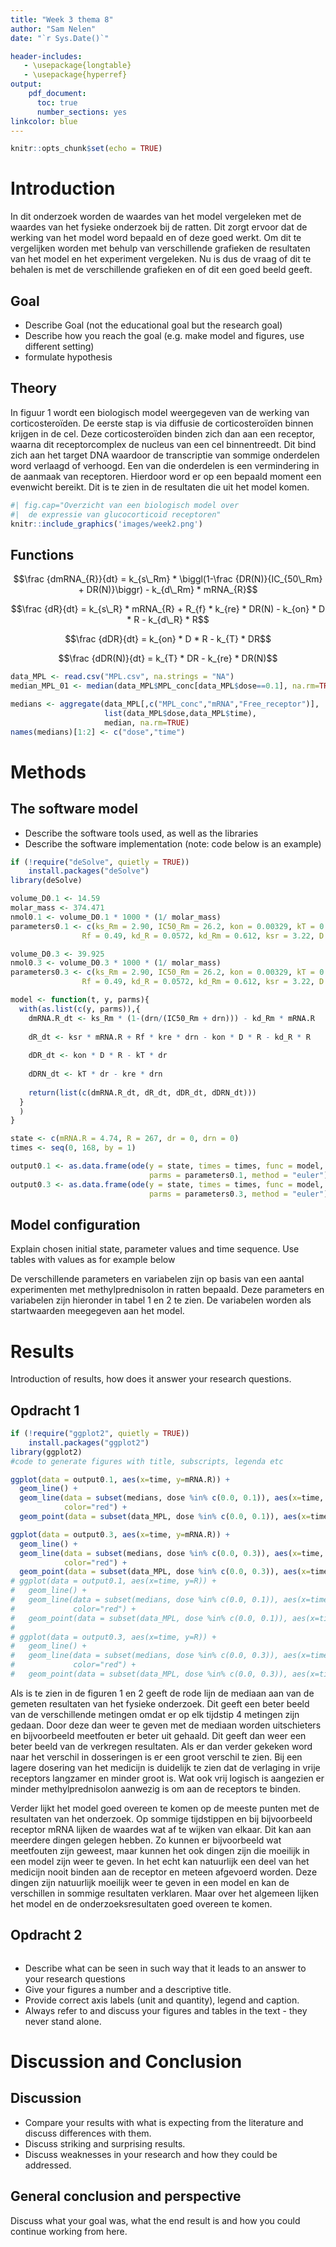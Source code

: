 ```yaml
---
title: "Week 3 thema 8"
author: "Sam Nelen"
date: "`r Sys.Date()`"

header-includes:
   - \usepackage{longtable}
   - \usepackage{hyperref}
output:
    pdf_document:
      toc: true
      number_sections: yes
linkcolor: blue
---
```


```r
knitr::opts_chunk$set(echo = TRUE)
```

# Introduction

In dit onderzoek worden de waardes van het model vergeleken met de waardes van
het fysieke onderzoek bij de ratten. Dit zorgt ervoor dat de werking van het model
word bepaald en of deze goed werkt. Om dit te vergelijken worden met behulp van 
verschillende grafieken de resultaten van het model en het experiment vergeleken.
Nu is dus de vraag of dit te behalen is met de verschillende grafieken en of dit
een goed beeld geeft.

## Goal
  - Describe Goal (not the educational goal but the research goal)
  - Describe how you reach the goal (e.g. make model and figures, use different setting)
  - formulate hypothesis

## Theory

In figuur 1 wordt een biologisch model weergegeven van de werking van corticosteroïden. 
De eerste stap is via diffusie de corticosteroïden binnen krijgen in de cel. Deze 
corticosteroïden binden zich dan aan een receptor, waarna dit receptorcomplex de 
nucleus van een cel binnentreedt. Dit bind zich aan het target DNA waardoor de 
transcriptie van sommige onderdelen word verlaagd of verhoogd. Een van die onderdelen 
is een vermindering in de aanmaak van receptoren. Hierdoor word er op een bepaald 
moment een evenwicht bereikt. Dit is te zien in de resultaten die uit het model komen.

```r
#| fig.cap="Overzicht van een biologisch model over
#|  de expressie van glucocorticoid receptoren"
knitr::include_graphics('images/week2.png')
```

## Functions

$$\frac {dmRNA_{R}}{dt} = k_{s\_Rm} * \biggl(1-\frac {DR(N)}{IC_{50\_Rm} + DR(N)}\biggr) - k_{d\_Rm} * mRNA_{R}$$

$$\frac {dR}{dt} = k_{s\_R} * mRNA_{R} + R_{f} * k_{re} * DR(N) - k_{on} * D * R - k_{d\_R} * R$$

$$\frac {dDR}{dt} = k_{on} * D * R - k_{T} * DR$$

$$\frac {dDR(N)}{dt} = k_{T} * DR - k_{re} * DR(N)$$

```r
data_MPL <- read.csv("MPL.csv", na.strings = "NA")
median_MPL_01 <- median(data_MPL$MPL_conc[data_MPL$dose==0.1], na.rm=TRUE)
```

```r
medians <- aggregate(data_MPL[,c("MPL_conc","mRNA","Free_receptor")],
                     list(data_MPL$dose,data_MPL$time),
                     median, na.rm=TRUE)
names(medians)[1:2] <- c("dose","time")
```
# Methods

## The software model

- Describe the software tools used, as well as the libraries
- Describe the software implementation (note: code below is an example)
```r
if (!require("deSolve", quietly = TRUE))
    install.packages("deSolve")
library(deSolve)

volume_D0.1 <- 14.59
molar_mass <- 374.471
nmol0.1 <- volume_D0.1 * 1000 * (1/ molar_mass)
parameters0.1 <- c(ks_Rm = 2.90, IC50_Rm = 26.2, kon = 0.00329, kT = 0.63, kre = 0.57, 
                Rf = 0.49, kd_R = 0.0572, kd_Rm = 0.612, ksr = 3.22, D = nmol0.1)

volume_D0.3 <- 39.925
nmol0.3 <- volume_D0.3 * 1000 * (1/ molar_mass)
parameters0.3 <- c(ks_Rm = 2.90, IC50_Rm = 26.2, kon = 0.00329, kT = 0.63, kre = 0.57, 
                Rf = 0.49, kd_R = 0.0572, kd_Rm = 0.612, ksr = 3.22, D = nmol0.3)

model <- function(t, y, parms){
  with(as.list(c(y, parms)),{
    dmRNA.R_dt <- ks_Rm * (1-(drn/(IC50_Rm + drn))) - kd_Rm * mRNA.R
    
    dR_dt <- ksr * mRNA.R + Rf * kre * drn - kon * D * R - kd_R * R
    
    dDR_dt <- kon * D * R - kT * dr
    
    dDRN_dt <- kT * dr - kre * drn 
    
    return(list(c(dmRNA.R_dt, dR_dt, dDR_dt, dDRN_dt)))
  }
  )
}

state <- c(mRNA.R = 4.74, R = 267, dr = 0, drn = 0)
times <- seq(0, 168, by = 1)

output0.1 <- as.data.frame(ode(y = state, times = times, func = model, 
                               parms = parameters0.1, method = "euler"))
output0.3 <- as.data.frame(ode(y = state, times = times, func = model, 
                               parms = parameters0.3, method = "euler"))
```

## Model configuration

Explain chosen initial state, parameter values and time sequence. Use tables with values as for example below

De verschillende parameters en variabelen zijn op basis van een aantal experimenten 
met methylprednisolon in ratten bepaald. Deze parameters en variabelen zijn hieronder
in tabel 1 en 2 te zien. De variabelen worden als startwaarden meegegeven aan het model.

\begin{longtable}[l]{l|l|l}
\caption{Parameter Waardes} \\ \hline
\label{param_table}
$\textbf{Parameter}$ & $\textbf{Value}$ & $\textbf{Unit}$                       \\ \hline
\endhead
$k_{s\_Rm}$          & 2.90             & fmol/g liver/h                        \\ \hline
$IC_{50\_Rm}$        & 26.2             & fmol/mg protein                       \\ \hline
$k_{on}$             & 0.00329          & L/nmol/h                              \\ \hline
$k_{T}$              & 0.63             & 1 / h                                 \\ \hline
$k_{re}$             & 0.57             & 1 / h                                 \\ \hline
$R_{f}$              & 0.49             &                                       \\ \hline
$k_{d\_R}$           & 0.0572           & 1 / h                                 \\ \hline
$k_{d\_Rm}$          & 0.612            &                                       \\ \hline
$k_{s\_R}$           & 3.22             &                                       \\ \hline
$D$                  & `r nmol`         & nmol/L                                \\ \hline
\end{longtable}

\begin{longtable}[l]{l|l|l}
\caption{Variabele Waardes} \\ \hline
\label{param_table}
$\textbf{Variabele}$ & $\textbf{Value}$ & $\textbf{Unit}$                       \\ \hline
\endhead
$R_{m0}$             & 4.74             & fmol / g liver                        \\ \hline
$R_{0}$              & 267              & fmol/mg protein                       \\ \hline
$DR$                 & 0                & fmol/mg protein                       \\ \hline
$DR(N)$              & 0                & fmol/mg protein                       \\ \hline
\end{longtable}


# Results
Introduction of results, how does it answer your research questions.

## Opdracht 1
```r
if (!require("ggplot2", quietly = TRUE))
    install.packages("ggplot2")
library(ggplot2)
#code to generate figures with title, subscripts, legenda etc

ggplot(data = output0.1, aes(x=time, y=mRNA.R)) +
  geom_line() +
  geom_line(data = subset(medians, dose %in% c(0.0, 0.1)), aes(x=time, y=mRNA),
            color="red") +
  geom_point(data = subset(data_MPL, dose %in% c(0.0, 0.1)), aes(x=time, y=mRNA))

ggplot(data = output0.3, aes(x=time, y=mRNA.R)) +
  geom_line() +
  geom_line(data = subset(medians, dose %in% c(0.0, 0.3)), aes(x=time, y=mRNA),
            color="red") +
  geom_point(data = subset(data_MPL, dose %in% c(0.0, 0.3)), aes(x=time, y=mRNA))
# ggplot(data = output0.1, aes(x=time, y=R)) +
#   geom_line() +
#   geom_line(data = subset(medians, dose %in% c(0.0, 0.1)), aes(x=time, y=Free_receptor),
#             color="red") +
#   geom_point(data = subset(data_MPL, dose %in% c(0.0, 0.1)), aes(x=time, y=Free_receptor))
# 
# ggplot(data = output0.3, aes(x=time, y=R)) +
#   geom_line() +
#   geom_line(data = subset(medians, dose %in% c(0.0, 0.3)), aes(x=time, y=Free_receptor),
#             color="red") +
#   geom_point(data = subset(data_MPL, dose %in% c(0.0, 0.3)), aes(x=time, y=Free_receptor))
```

Als is te zien in de figuren 1 en 2 geeft de rode lijn de mediaan aan van de 
gemeten resultaten van het fysieke onderzoek. Dit geeft een beter beeld van de
verschillende metingen omdat er op elk tijdstip 4 metingen zijn gedaan. Door
deze dan weer te geven met de mediaan worden uitschieters en bijvoorbeeld meetfouten
er beter uit gehaald. Dit geeft dan weer een beter beeld van de verkregen resultaten.
Als er dan verder gekeken word naar het verschil in dosseringen is er een groot
verschil te zien. Bij een lagere dosering van het medicijn is duidelijk te zien
dat de verlaging in vrije receptors langzamer en minder groot is. Wat ook vrij logisch
is aangezien er minder methylprednisolon aanwezig is om aan de receptors te binden.

Verder lijkt het model goed overeen te komen op de meeste punten met de resultaten
van het onderzoek. Op sommige tijdstippen en bij bijvoorbeeld receptor mRNA lijken
de waardes wat af te wijken van elkaar. Dit kan aan meerdere dingen gelegen hebben.
Zo kunnen er bijvoorbeeld wat meetfouten zijn geweest, maar kunnen het ook dingen
zijn die moeilijk in een model zijn weer te geven. In het echt kan natuurlijk
een deel van het medicijn nooit binden aan de receptor en meteen afgevoerd worden.
Deze dingen zijn natuurlijk moeilijk weer te geven in een model en kan de verschillen
in sommige resultaten verklaren. Maar over het algemeen lijken het model en de 
onderzoeksresultaten goed overeen te komen.

## Opdracht 2
```r

```
- Describe what can be seen in such way that it leads to an answer to your research questions
- Give your figures a number and a descriptive title.
- Provide correct axis labels (unit and quantity), legend and caption.
- Always refer to and discuss your figures and tables in the text - they never stand alone.


# Discussion and Conclusion
## Discussion
- Compare your results with what is expecting from the literature and discuss differences with them.
- Discuss striking and surprising results.
- Discuss weaknesses in your research and how they could be addressed.

## General conclusion and perspective
Discuss what your goal was, what the end result is and how you could continue working from here.


\begin{thebibliography}{9}

\bibitem{Soertaert10}
Soetaert, K., Petzoldt, T., and Woodrow Setzer, R.: \textit{Solving differential equations in R: package deSolve}, J. Stat. Softw., 33, 1-25, 2010.

\end{thebibliography}
